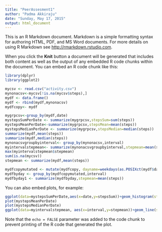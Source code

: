 ```yaml
---
title: "PeerAssesment1"
author: "Padma Akkiraju"
date: "Sunday, May 17, 2015"
output: html_document
---
```


This is an R Markdown document. Markdown is a simple formatting syntax for authoring HTML, PDF, and MS Word documents. For more details on using R Markdown see <http://rmarkdown.rstudio.com>.

When you click the **Knit** button a document will be generated that includes both content as well as the output of any embedded R code chunks within the document. You can embed an R code chunk like this:

```r
library(dplyr)
library(ggplot2)

mycsv <- read.csv("activity.csv")
mynonacsv<-mycsv[!is.na(mycsv$steps),]
mydf <- data.frame()
mydf <- rbind(mydf,mynonacsv)
mydfcopy<- mydf

mygrpcsv<-group_by(mydf,date)
mystepsSumPerDate <- summarize(mygrpcsv,stepsSum=sum(steps))
mystepsMeanPerDate<-summarize(mygrpcsv,stepsMean=mean(steps))
mystepsMedianPerDate <- summarize(mygrpcsv,stepsMedian=median(steps))
summarize(mydf,mean(steps))
summarize(mydf,median(steps))
mynonacsvgroupbyinterval<- group_by(mynonacsv,interval)
myintervalstepmean<- summarize(mynonacsvgroupbyinterval,stepmean=mean(steps))
max(myintervalstepmean$stepmean)
sum(is.na(mycsv))
stepmean <- summarize(mydf,mean(steps))

mydfcopymutated <- mutate(mydfcopy, dayname=weekdays(as.POSIXct(mydf$date)))
mydfbyday <- group_by(mydfcopymutated,interval)
mydfbyday1 <- summarize(mydfbyday,stepmean=mean(steps))
```

You can also embed plots, for example:

```r
ggplot(data=mystepsSumPerDate,aes(x=date,y=stepsSum))+geom_histogram(stat="identity",colour="green")
plot(mystepsMeanPerDate)
plot(mystepsMedianPerDate)
ggplot(data=myintervalstepmean, aes(x=interval,y=stepmean))+geom_line(stat="identity",color="red")


```

Note that the `echo = FALSE` parameter was added to the code chunk to prevent printing of the R code that generated the plot.
